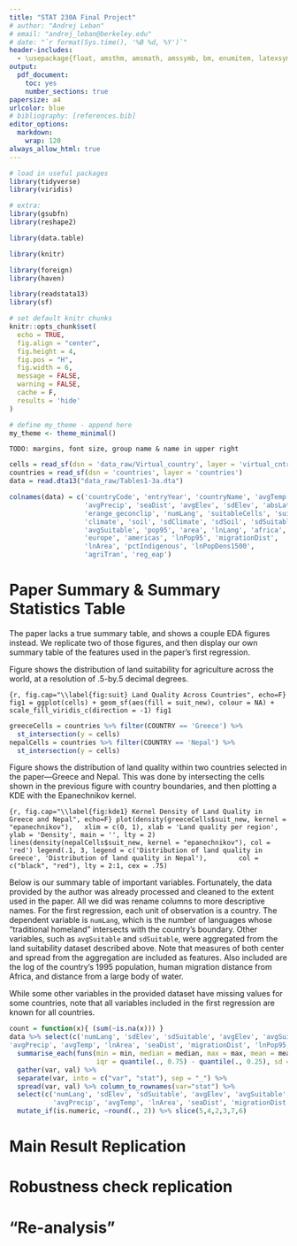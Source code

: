 ```yaml
---
title: "STAT 230A Final Project"
# author: "Andrej Leban"
# email: "andrej_leban@berkeley.edu"
# date: "`r format(Sys.time(), '%B %d, %Y')`"
header-includes:
  - \usepackage{float, amsthm, amsmath, amssymb, bm, enumitem, latexsym, color, minipage-marginpar, caption, multirow, verbatim}
output:
  pdf_document:
    toc: yes
    number_sections: true
papersize: a4
urlcolor: blue
# bibliography: [references.bib]
editor_options:
  markdown:
    wrap: 120
always_allow_html: true
---
```


```r
# load in useful packages
library(tidyverse)
library(viridis)

# extra:
library(gsubfn)
library(reshape2)

library(data.table)

library(knitr)

library(foreign)
library(haven)

library(readstata13)
library(sf)

# set default knitr chunks
knitr::opts_chunk$set(
  echo = TRUE,
  fig.align = "center",
  fig.height = 4,
  fig.pos = "H",
  fig.width = 6,
  message = FALSE,
  warning = FALSE,
  cache = F,
  results = 'hide'
)

# define my_theme - append here
my_theme <- theme_minimal()
```

`TODO: margins, font size, group name & name in upper right`

<!-- LaTeX preamble -->
  \newcommand{\E}{{\mathbb E}}
\newcommand{\se}{{\mathcal{E}}}
\newcommand{\R}{{\mathbb R}}
\renewcommand{\P}{{\mathbb P}}
\newcommand{\ac}{{\mathcal{A}}}
\newcommand{\A}{{\mathcal{A}}}
\newcommand{\B}{{\mathcal{B}}}
\newcommand{\T}{{\mathcal{T}}}
\newcommand{\Z}{{\mathcal{Z}}}
\newcommand{\K}{{\mathcal{K}}}
\newcommand{\lc}{{\mathcal{L}}}
\newcommand{\Ps}{{\mathcal{P}}}
\newcommand{\pa}{{\mathring{p}}}
\newcommand{\F}{{\cal F}}
\newcommand{\samp}{{\mathcal{X}}}
\newcommand{\X}{{\mathcal{X}}}
\newcommand{\hi}{{\hat{\Phi}}}

\def\qt#1{\qquad\text{#1}}

\def\argmin{\mathop{\rm argmin}}
\def\argmax{\mathop{\rm argmax}}

\setlength{\parskip}{1.4 \medskipamount}


```r
cells = read_sf(dsn = 'data_raw/Virtual_country', layer = 'virtual_cntrygrid')
countries = read_sf(dsn = 'countries', layer = 'countries')
data = read.dta13("data_raw/Tables1-3a.dta")
```

```r
colnames(data) = c('countryCode', 'entryYear', 'countryName', 'avgTemp', 
                   'avgPrecip', 'seaDist', 'avgElev', 'sdElev', 'absLat', 
                   'erange_geconclip', 'numLang', 'suitableCells', 'suitRange',
                   'climate', 'soil', 'sdClimate', 'sdSoil', 'sdSuitable', 
                   'avgSuitable', 'pop95', 'area', 'lnLang', 'africa', 
                   'europe', 'americas', 'lnPop95', 'migrationDist', 
                   'lnArea', 'pctIndigenous', 'lnPopDens1500', 
                   'agriTran', 'reg_eap')
```

# Paper Summary & Summary Statistics Table

The paper lacks a true summary table, and shows a couple EDA figures instead. We replicate two of those figures, and then display our own summary table of the features used in the paper's first regression.

Figure \ref{fig:suit} shows the distribution of land suitability for agriculture across the world, at a resolution of .5-by.5 decimal degrees.

```{r, fig.cap="\\label{fig:suit} Land Quality Across Countries", echo=F}
fig1 = ggplot(cells) + geom_sf(aes(fill = suit_new), colour = NA) +
  scale_fill_viridis_c(direction = -1)
fig1
```

```r
greeceCells = countries %>% filter(COUNTRY == 'Greece') %>%
  st_intersection(y = cells)
nepalCells = countries %>% filter(COUNTRY == 'Nepal') %>%
  st_intersection(y = cells)
```

Figure \ref{fig:kde1} shows the distribution of land quality within two countries selected in the paper—Greece and Nepal. This was done by intersecting the cells shown in the previous figure with country boundaries, and then plotting a KDE with the Epanechnikov kernel.

```{r, fig.cap="\\label{fig:kde1} Kernel Density of Land Quality in Greece and Nepal", echo=F}
plot(density(greeceCells$suit_new, kernel = "epanechnikov"),
  xlim = c(0, 1), xlab = 'Land quality per region', ylab = 'Density', main = '', lty = 2)
lines(density(nepalCells$suit_new, kernel = "epanechnikov"), col = 'red')
legend(.1, 3, legend = c('Distribution of land quality in Greece', 'Distribution of land quality in Nepal'),
       col = c("black", "red"), lty = 2:1, cex = .75)
```

Below is our summary table of important variables. Fortunately, the data provided by the author was already processed and cleaned to the extent used in the paper. All we did was rename columns to more descriptive names. For the first regression, each unit of observation is a country. The dependent variable is `numLang`, which is the number of languages whose "traditional homeland" intersects with the country's boundary. Other variables, such as `avgSuitable` and `sdSuitable`, were aggregated from the land suitability dataset described above. Note that measures of both center and spread from the aggregation are included as features. Also included are the log of the country's 1995 population, human migration distance from Africa, and distance from a large body of water.

While some other variables in the provided dataset have missing values for some countries, note that all variables included in the first regression are known for all countries.

```r
count = function(x){ (sum(~is.na(x))) }
data %>% select(c('numLang', 'sdElev', 'sdSuitable', 'avgElev', 'avgSuitable', 'absLat',
'avgPrecip', 'avgTemp', 'lnArea', 'seaDist', 'migrationDist', 'lnPop95')) %>%
  summarise_each(funs(min = min, median = median, max = max, mean = mean, 
                      iqr = quantile(., 0.75) - quantile(., 0.25), sd = sd, n = sum(!is.na(.)))) %>%
  gather(var, val) %>%
  separate(var, into = c("var", "stat"), sep = "_") %>%
  spread(var, val) %>% column_to_rownames(var="stat") %>% 
  select(c('numLang', 'sdElev', 'sdSuitable', 'avgElev', 'avgSuitable', 'absLat',
           'avgPrecip', 'avgTemp', 'lnArea', 'seaDist', 'migrationDist', 'lnPop95')) %>%
  mutate_if(is.numeric, ~round(., 2)) %>% slice(5,4,2,3,7,6)
```


# Main Result Replication


# Robustness check replication


# "Re-analysis"





